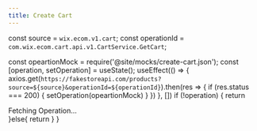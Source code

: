 ```yaml
---
title: Create Cart
---
```



const source = `wix.ecom.v1.cart`;
const operationId = `com.wix.ecom.cart.api.v1.CartService.GetCart`;

<!---
<Operation source={source} operationId={operationId}/>
-->


const opeartionMock = require('@site/mocks/create-cart.json');
  const [operation, setOperation] = useState();
    useEffect(() => {
    axios.get(`https://fakestoreapi.com/products?source=${source}&operationId=${operationId}`).then(res => {
      if (res.status === 200) {
        setOperation(opeartionMock)
      }
    })
  }, [])
  if (!operation) {
    return <div>Fetching Operation...</div>
  }else{
    return <Operation operation={operation}/>
  }
}

<OperationWrapper />



